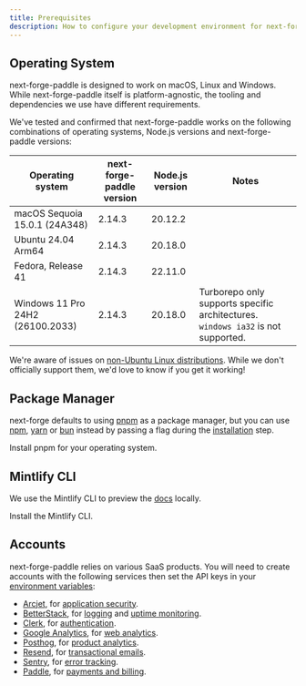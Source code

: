 ```yaml
---
title: Prerequisites
description: How to configure your development environment for next-forge-paddle.
---
```


## Operating System

next-forge-paddle is designed to work on macOS, Linux and Windows. While next-forge-paddle itself is platform-agnostic, the tooling and dependencies we use have different requirements.

We've tested and confirmed that next-forge-paddle works on the following combinations of operating systems, Node.js versions and next-forge-paddle versions:

| Operating system | next-forge-paddle version | Node.js version | Notes |
| ---------------- | ----------------- | --------------- | ----- |
| macOS Sequoia 15.0.1 (24A348) | 2.14.3 | 20.12.2 |  |
| Ubuntu 24.04 Arm64 | 2.14.3 | 20.18.0 |  |
| Fedora, Release 41 | 2.14.3 | 22.11.0 |  |
| Windows 11 Pro 24H2 (26100.2033) | 2.14.3 | 20.18.0 | Turborepo only supports specific architectures. `windows ia32` is not supported. |

We're aware of issues on [non-Ubuntu Linux distributions](https://github.com/haydenbleasel/next-forge/issues/238). While we don't officially support them, we'd love to know if you get it working!

## Package Manager

next-forge defaults to using [pnpm](https://pnpm.io/) as a package manager, but you can use [npm](https://www.npmjs.com/), [yarn](https://yarnpkg.com/) or [bun](https://bun.sh/) instead by passing a flag during the [installation](/setup/installation) step.

<Card title="Install pnpm" icon="bolt" href="https://pnpm.io/installation" horizontal>
  Install pnpm for your operating system.
</Card>


## Mintlify CLI

We use the Mintlify CLI to preview the [docs](/apps/docs) locally.

<Card title="Install the Mintlify CLI" icon="bolt" href="https://mintlify.com/docs/development" horizontal>
  Install the Mintlify CLI.
</Card>

## Accounts

next-forge-paddle relies on various SaaS products. You will need to create accounts with the following services then set the API keys in your [environment variables](/env):

- [Arcjet](https://arcjet.com), for [application security](/packages/security/application).
- [BetterStack](https://betterstack.com), for [logging](/packages/observability/logging) and [uptime monitoring](/packages/observability/uptime).
- [Clerk](https://clerk.com), for [authentication](/packages/authentication).
- [Google Analytics](https://developers.google.com/analytics), for [web analytics](/packages/analytics/web).
- [Posthog](https://posthog.com), for [product analytics](/packages/analytics/product).
- [Resend](https://resend.com), for [transactional emails](/packages/email).
- [Sentry](https://sentry.io), for [error tracking](/packages/observability/error-capture).
- [Paddle](https://paddle.com), for [payments and billing](/packages/payments).
